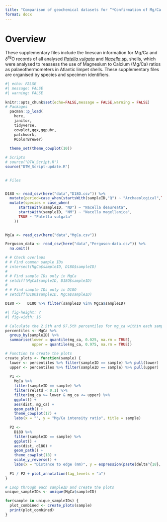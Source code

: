 ```yaml
---
title: "Comparison of geochemical datasets for “*Confirmation of Mg/Ca ratios as palaeothermometers in Atlantic limpet shells*”"
format: docx
---
```



# Overview
These supplementary files include the linescan information for Mg/Ca and $\delta$^18^O records of all analysed [*Patella vulgata*](#Patella) and [*Nacella* sp.](#Nacella) shells, which were analysed to reassess the use of Magnesium to Calcium (Mg/Ca) ratios as palaeothermometers in Atlantic limpet shells. These supplementary files are organised by species and specimen identifiers.


```r
#| echo: FALSE
#| message: FALSE
#| warning: FALSE
 
knitr::opts_chunk$set(echo=FALSE,message = FALSE,warning = FALSE)
# Packages
  pacman::p_load(
    here,
    janitor,
    tidyverse,
    cowplot,ggx,ggpubr,
    patchwork,
    RColorBrewer) 
  
  theme_set(theme_cowplot(10))

# Scripts
# source("DTW_Script.R")
source("DTW_Script-update.R")

  
# Files  


D18O <- read_csv(here("data","D18O.csv")) %>% 
  mutate(period=case_when(startsWith(sampleID,"Q") ~ "Archaeological",TRUE ~ "Modern")) %>% 
  mutate(species = case_when(
      startsWith(sampleID, "ND") ~ "Nacella deaureata",
      startsWith(sampleID, "NM") ~ "Nacella magellanica",
      TRUE ~ "Patella vulgata"
    ))

  
MgCa <- read_csv(here("data","MgCa.csv"))

Ferguson_data <- read_csv(here("data","Ferguson-data.csv")) %>% 
  na.omit()

# # Check overlaps
# # Find common sample IDs
# intersect(MgCa$sampleID, D18O$sampleID)
# 
# # Find sample IDs only in MgCa
# setdiff(MgCa$sampleID, D18O$sampleID)
# 
# # Find sample IDs only in D18O
# setdiff(D18O$sampleID, MgCa$sampleID)

D18O <-   D18O %>% filter(sampleID %in% MgCa$sampleID)

```


```r
#| fig-height: 7
#| fig-width: 16

# Calculate the 2.5th and 97.5th percentiles for mg_ca within each sampleID
percentiles <- MgCa %>%
  group_by(sampleID) %>%
  summarise(lower = quantile(mg_ca, 0.025, na.rm = TRUE),
            upper = quantile(mg_ca, 0.975, na.rm = TRUE))

# Function to create the plots
create_plots <- function(sample) {
  lower <- percentiles %>% filter(sampleID == sample) %>% pull(lower)
  upper <- percentiles %>% filter(sampleID == sample) %>% pull(upper)
  
  P1 <-
    MgCa %>%
    filter(sampleID == sample) %>%
    filter(relstd < 0.1) %>%
    filter(mg_ca >= lower & mg_ca <= upper) %>%
    ggplot() +
    aes(dist, mg_ca) +
    geom_path() +
    theme_cowplot(17) +
    labs(x = "", y = "Mg/Ca intensity ratio", title = sample)
  
  P2 <-
    D18O %>%
    filter(sampleID == sample) %>%
    ggplot() +
    aes(dist, d18O) +
    geom_path() +
    theme_cowplot(18) +
    scale_y_reverse() +
    labs(x = "Distance to edge (mm)", y = expression(paste(delta^{18}, "O (\u2030)")))
  
  P1 / P2 + plot_annotation(tag_levels = "a")
}

# Loop through each sampleID and create the plots
unique_sampleIDs <- unique(MgCa$sampleID)

for(sample in unique_sampleIDs) {
  plot_combined <- create_plots(sample)
  print(plot_combined)
}



```

